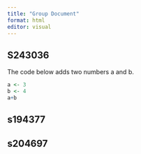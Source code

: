 ```yaml
---
title: "Group Document"
format: html
editor: visual
---
```


## S243036

The code below adds two numbers a and b.

```r
a <- 3
b <- 4
a+b
```

## s194377

## s204697
